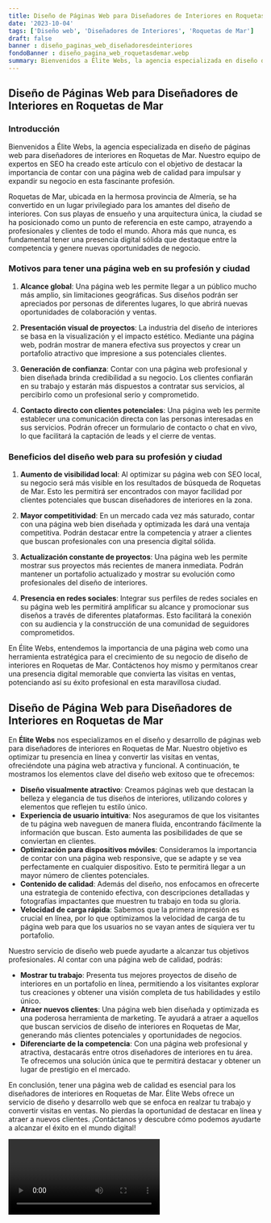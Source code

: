 ```yaml
---
title: Diseño de Páginas Web para Diseñadores de Interiores en Roquetas de Mar
date: '2023-10-04'
tags: ['Diseño web', 'Diseñadores de Interiores', 'Roquetas de Mar']
draft: false
banner : diseño_paginas_web_diseñadoresdeinteriores
fondoBanner : diseño_pagina_web_roquetasdemar.webp
summary: Bienvenidos a Élite Webs, la agencia especializada en diseño de páginas web para diseñadores de interiores en Roquetas de Mar. Nuestro equipo de expertos en SEO ha creado este artículo con el objetivo de destacar la importancia de contar con una página web de calidad para impulsar y expandir su negocio en esta fascinante profesión.
---
```


## Diseño de Páginas Web para Diseñadores de Interiores en Roquetas de Mar

### Introducción

Bienvenidos a Élite Webs, la agencia especializada en diseño de páginas web para diseñadores de interiores en Roquetas de Mar. Nuestro equipo de expertos en SEO ha creado este artículo con el objetivo de destacar la importancia de contar con una página web de calidad para impulsar y expandir su negocio en esta fascinante profesión.

Roquetas de Mar, ubicada en la hermosa provincia de Almería, se ha convertido en un lugar privilegiado para los amantes del diseño de interiores. Con sus playas de ensueño y una arquitectura única, la ciudad se ha posicionado como un punto de referencia en este campo, atrayendo a profesionales y clientes de todo el mundo. Ahora más que nunca, es fundamental tener una presencia digital sólida que destaque entre la competencia y genere nuevas oportunidades de negocio.

### Motivos para tener una página web en su profesión y ciudad

1. **Alcance global**: Una página web les permite llegar a un público mucho más amplio, sin limitaciones geográficas. Sus diseños podrán ser apreciados por personas de diferentes lugares, lo que abrirá nuevas oportunidades de colaboración y ventas.

2. **Presentación visual de proyectos**: La industria del diseño de interiores se basa en la visualización y el impacto estético. Mediante una página web, podrán mostrar de manera efectiva sus proyectos y crear un portafolio atractivo que impresione a sus potenciales clientes.

3. **Generación de confianza**: Contar con una página web profesional y bien diseñada brinda credibilidad a su negocio. Los clientes confiarán en su trabajo y estarán más dispuestos a contratar sus servicios, al percibirlo como un profesional serio y comprometido.

4. **Contacto directo con clientes potenciales**: Una página web les permite establecer una comunicación directa con las personas interesadas en sus servicios. Podrán ofrecer un formulario de contacto o chat en vivo, lo que facilitará la captación de leads y el cierre de ventas.

### Beneficios del diseño web para su profesión y ciudad

1. **Aumento de visibilidad local**: Al optimizar su página web con SEO local, su negocio será más visible en los resultados de búsqueda de Roquetas de Mar. Esto les permitirá ser encontrados con mayor facilidad por clientes potenciales que buscan diseñadores de interiores en la zona.

2. **Mayor competitividad**: En un mercado cada vez más saturado, contar con una página web bien diseñada y optimizada les dará una ventaja competitiva. Podrán destacar entre la competencia y atraer a clientes que buscan profesionales con una presencia digital sólida.

3. **Actualización constante de proyectos**: Una página web les permite mostrar sus proyectos más recientes de manera inmediata. Podrán mantener un portafolio actualizado y mostrar su evolución como profesionales del diseño de interiores.

4. **Presencia en redes sociales**: Integrar sus perfiles de redes sociales en su página web les permitirá amplificar su alcance y promocionar sus diseños a través de diferentes plataformas. Esto facilitará la conexión con su audiencia y la construcción de una comunidad de seguidores comprometidos.

En Élite Webs, entendemos la importancia de una página web como una herramienta estratégica para el crecimiento de su negocio de diseño de interiores en Roquetas de Mar. Contáctenos hoy mismo y permítanos crear una presencia digital memorable que convierta las visitas en ventas, potenciando así su éxito profesional en esta maravillosa ciudad.

<GifSeo />

<Cta />

## Diseño de Página Web para Diseñadores de Interiores en Roquetas de Mar

En **Élite Webs** nos especializamos en el diseño y desarrollo de páginas web para diseñadores de interiores en Roquetas de Mar. Nuestro objetivo es optimizar tu presencia en línea y convertir las visitas en ventas, ofreciéndote una página web atractiva y funcional. A continuación, te mostramos los elementos clave del diseño web exitoso que te ofrecemos:

- **Diseño visualmente atractivo**: Creamos páginas web que destacan la belleza y elegancia de tus diseños de interiores, utilizando colores y elementos que reflejen tu estilo único.
- **Experiencia de usuario intuitiva**: Nos aseguramos de que los visitantes de tu página web naveguen de manera fluida, encontrando fácilmente la información que buscan. Esto aumenta las posibilidades de que se conviertan en clientes.
- **Optimización para dispositivos móviles**: Consideramos la importancia de contar con una página web responsive, que se adapte y se vea perfectamente en cualquier dispositivo. Esto te permitirá llegar a un mayor número de clientes potenciales.
- **Contenido de calidad**: Además del diseño, nos enfocamos en ofrecerte una estrategia de contenido efectiva, con descripciones detalladas y fotografías impactantes que muestren tu trabajo en toda su gloria.
- **Velocidad de carga rápida**: Sabemos que la primera impresión es crucial en línea, por lo que optimizamos la velocidad de carga de tu página web para que los usuarios no se vayan antes de siquiera ver tu portafolio.

Nuestro servicio de diseño web puede ayudarte a alcanzar tus objetivos profesionales. Al contar con una página web de calidad, podrás:

- **Mostrar tu trabajo**: Presenta tus mejores proyectos de diseño de interiores en un portafolio en línea, permitiendo a los visitantes explorar tus creaciones y obtener una visión completa de tus habilidades y estilo único.
- **Atraer nuevos clientes**: Una página web bien diseñada y optimizada es una poderosa herramienta de marketing. Te ayudará a atraer a aquellos que buscan servicios de diseño de interiores en Roquetas de Mar, generando más clientes potenciales y oportunidades de negocios.
- **Diferenciarte de la competencia**: Con una página web profesional y atractiva, destacarás entre otros diseñadores de interiores en tu área. Te ofrecemos una solución única que te permitirá destacar y obtener un lugar de prestigio en el mercado.

En conclusión, tener una página web de calidad es esencial para los diseñadores de interiores en Roquetas de Mar. Élite Webs ofrece un servicio de diseño y desarrollo web que se enfoca en realzar tu trabajo y convertir visitas en ventas. No pierdas la oportunidad de destacar en línea y atraer a nuevos clientes. ¡Contáctanos y descubre cómo podemos ayudarte a alcanzar el éxito en el mundo digital!

<Video />

<CtaBot job='Diseñadores de Interiores' city='Roquetas de Mar'/>

<Gmaps query='Roquetas de Mar+españa+maps' />